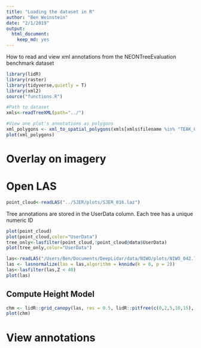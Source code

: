 ```yaml
---
title: "Loading the dataset in R"
author: "Ben Weinstein"
date: "2/1/2019"
output: 
  html_document: 
    keep_md: yes
---
```


How to read and view xml annotations from the NEONTreeEvaluation benchmark dataset

```r
library(lidR)
library(raster)
library(tidyverse,quietly = T)
library(xml2)
source("functions.R")
```

```r
#Path to dataset
xmls<-readTreeXML(path="../")

#View one plot's annotations as polygons
xml_polygons <- xml_to_spatial_polygons(xmls[xmls$filename %in% "TEAK_062.tif",])
plot(xml_polygons)
```
# Overlay on imagery

# Open LAS
```r
point_cloud<-readLAS("../SJER/plots/SJER_016.laz")
```
Tree annotations are stored in the UserData column. Each tree has a unique numeric ID

```r
plot(point_cloud)
plot(point_cloud,color="UserData")
tree_only<-lasfilter(point_cloud,!point_cloud@data$UserData)
plot(tree_only,color="UserData")
```

```r
las<-readLAS("/Users/Ben/Documents/DeepLidar/data/NIWO/plots/NIWO_042.laz")
las <- lasnormalize(las = las,algorithm = knnidw(k = 8, p = 2))
las<-lasfilter(las,Z < 40)
plot(las)
```

## Compute Height Model

```r
chm <- lidR::grid_canopy(las, res = 0.5, lidR::pitfree(c(0,2,5,10,15), c(0, 1.5)))
plot(chm)

```

# View annotations
